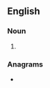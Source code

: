==English==

===Noun===
{{head|en|noun plural form}}

# {{plural of|puller|lang=en}}

===Anagrams===
* {{anagrams|en|Pursell|Spruell|spuller}}